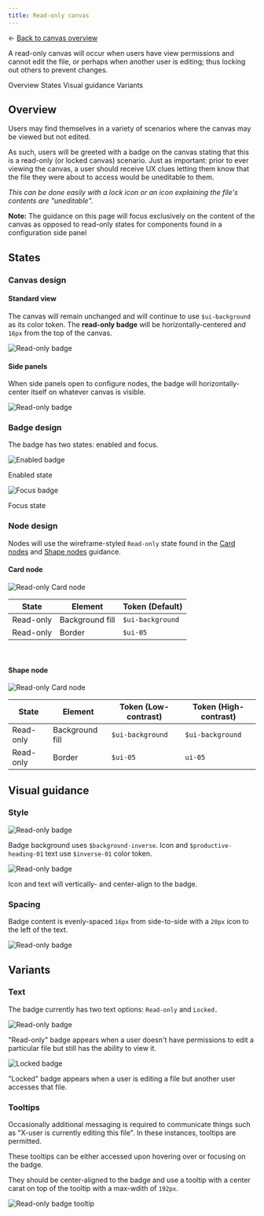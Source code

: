 ```yaml
---
title: Read-only canvas
---
```



<- [Back to canvas overview](https://pages.github.ibm.com/cdai-design/pal/patterns/canvas/usage)



<PageDescription>

A read-only canvas will occur when users have view permissions and cannot edit the file, or perhaps when another user is editing; thus locking out others to prevent changes.

</PageDescription>

<AnchorLinks>
  <AnchorLink>Overview</AnchorLink>
  <AnchorLink>States</AnchorLink>
  <AnchorLink>Visual guidance</AnchorLink>
  <AnchorLink>Variants</AnchorLink>
</AnchorLinks>


## Overview

Users may find themselves in a variety of scenarios where the canvas may be viewed but not edited. 

As such, users will be greeted with a badge on the canvas stating that this is a read-only (or locked canvas) scenario. Just as important: prior to ever viewing the canvas, a user should receive UX clues letting them know that the file they were about to access would be uneditable to them. 

_This can be done easily with a lock icon or an icon explaining the file's contents are "uneditable"._

<InlineNotification>

**Note:** The guidance on this page will focus exclusively on the content of the canvas as opposed to read-only states for components found in a configuration side panel

</InlineNotification>










## States

### Canvas design

#### Standard view

The canvas will remain unchanged and will continue to use `$ui-background` as its color token. The **read-only badge** will be horizontally-centered and `16px` from the top of the canvas.

<Row>

  <Column colMd={8} colLg={8}>

![Read-only badge](images/readOnly-UI.png)

  </Column>
  
  </Row>  

#### Side panels

When side panels open to configure nodes, the badge will horizontally-center itself on whatever canvas is visible. 

<Row>

  <Column colMd={8} colLg={8}>

![Read-only badge](images/readOnly-UIsidePanel.png)

  </Column>
  
  </Row>  





### Badge design

The badge has two states: enabled and focus.

<Row>
  <Column colMd={6} colLg={4}>

![Enabled badge](images/readOnly-BadgeStateEnabled.png)

<Caption>

Enabled state

</Caption>

  </Column>

<Column colMd={6} colLg={4}>

![Focus badge](images/readOnly-BadgeStateFocus.png)

<Caption>

Focus state

</Caption>

  </Column>
</Row>  


### Node design

Nodes will use the wireframe-styled `Read-only` state found in the [Card nodes](/patterns/canvas/nodes/card-nodes#outline-card-nodes) and [Shape nodes](/patterns/canvas/nodes/shape-nodes#shape-nodes) guidance. 



#### Card node

<Row>
  <Column colMd={6} colLg={6} noGutterMdLeft>

![Read-only Card node](images/readOnly-Card.png)

  </Column>

</Row>  


| State | Element      | Token (Default)     |
| -------- | --------- | ---------- |
| Read-only        | Background fill         | `$ui-background`          |
| Read-only        | Border         | `$ui-05`          |


<br />


#### Shape node

<Row>
  <Column colMd={6} colLg={6} noGutterMdLeft>

![Read-only Card node](images/readOnly-Shape.png)

  </Column>

</Row>  

| State | Element      | Token (Low-contrast)     | Token (High-contrast)     |
| -------- | --------- | ---------- | ---------- |
| Read-only        | Background fill         | `$ui-background`          | `$ui-background`              |
| Read-only        | Border         | `$ui-05`          | `ui-05`         |





## Visual guidance

### Style
<Row>
  <Column colMd={8} colLg={4}>

![Read-only badge](images/readOnly-BadgeStyle.png)

<Caption>

Badge background uses `$background-inverse`. Icon and `$productive-heading-01` text use `$inverse-01` color token.

</Caption>

  </Column>

  <Column colMd={8} colLg={4}>

![Read-only badge](images/readOnly-Badge.png)

<Caption>

Icon and text will vertically- and center-align to the badge.

</Caption>

  </Column>
  
  </Row>  




### Spacing

Badge content is evenly-spaced `16px` from side-to-side with a `20px` icon to the left of the text.

<Row>
  <Column colMd={8} colLg={8}>

![Read-only badge](images/readOnly-BadgeSpacing.png)

  </Column>
</Row>  


## Variants

### Text

The badge currently has two text options: `Read-only` and `Locked.`
<Row>
  <Column colMd={6} colLg={4}>

![Read-only badge](images/readOnly-BadgeVariantRead-only.png)

<Caption>

  "Read-only" badge appears when a user doesn't have permissions to edit a particular file but still has the ability to view it.

</Caption>

  </Column>

<Column colMd={6} colLg={4}>

![Locked badge](images/readOnly-BadgeVariantLocked.png)

  <Caption>

  "Locked" badge appears when a user is editing a file but another user accesses that file. 

  </Caption>

  </Column>
</Row>  

### Tooltips

Occasionally additional messaging is required to communicate things such as "X-user is currently editing this file". In these instances, tooltips are permitted. 

These tooltips can be either accessed upon hovering over or focusing on the badge.

They should be center-aligned to the badge and use a tooltip with a center carat on top of the tooltip with a max-wdith of `192px`.

<Row>
  <Column colMd={8} colLg={8}>

![Read-only badge tooltip](images/readOnly-Tooltip.png)

  </Column>
</Row>  